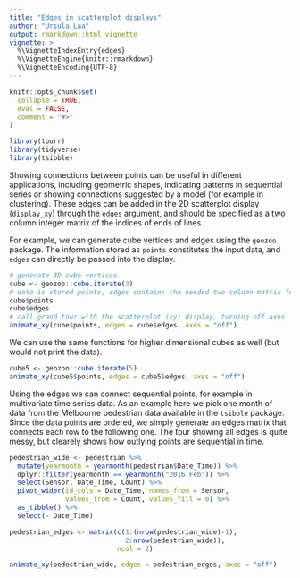 ```yaml
---
title: "Edges in scatterplot displays"
author: "Ursula Laa"
output: rmarkdown::html_vignette
vignette: >
  %\VignetteIndexEntry{edges}
  %\VignetteEngine{knitr::rmarkdown}
  %\VignetteEncoding{UTF-8}
---
```


```r
knitr::opts_chunk$set(
  collapse = TRUE,
  eval = FALSE,
  comment = "#>"
)
```

```r
library(tourr)
library(tidyverse)
library(tsibble)
```

Showing connections between points can be useful in different applications, including geometric shapes, indicating patterns in sequential series or showing connections suggested by a model (for example in clustering). These edges can be added in the 2D scatterplot display (`display_xy`) through the `edges` argument, and should be specified as a two column integer matrix of the indices of ends of lines.

For example, we can generate cube vertices and edges using the `geozoo` package. The information stored as `points` constitutes the input data, and `edges` can directly be passed into the display.

```r
# generate 3D cube vertices
cube <- geozoo::cube.iterate(3)
# data is stored points, edges contains the needed two column matrix for connecting points
cube$points
cube$edges
# call grand tour with the scatterplot (xy) display, turning off axes
animate_xy(cube$points, edges = cube$edges, axes = "off")
```

We can use the same functions for higher dimensional cubes as well (but would not print the data).

```r
cube5 <- geozoo::cube.iterate(5)
animate_xy(cube5$points, edges = cube5$edges, axes = "off")
```

Using the edges we can connect sequential points, for example in multivariate time series data. As an example here we pick one month of data from the Melbourne pedestrian data available in the `tsibble` package. Since the data points are ordered, we simply generate an edges matrix that connects each row to the following one. The tour showing all edges is quite messy, but clearely shows how outlying points are sequential in time.

```r
pedestrian_wide <- pedestrian %>%
  mutate(yearmonth = yearmonth(pedestrian$Date_Time)) %>%
  dplyr::filter(yearmonth == yearmonth("2016 Feb")) %>%
  select(Sensor, Date_Time, Count) %>%
  pivot_wider(id_cols = Date_Time, names_from = Sensor,
              values_from = Count, values_fill = 0) %>%
  as_tibble() %>%
  select(- Date_Time)

pedestrian_edges <- matrix(c(1:(nrow(pedestrian_wide)-1),
                             2:nrow(pedestrian_wide)),
                           ncol = 2)

animate_xy(pedestrian_wide, edges = pedestrian_edges, axes = "off")


```

